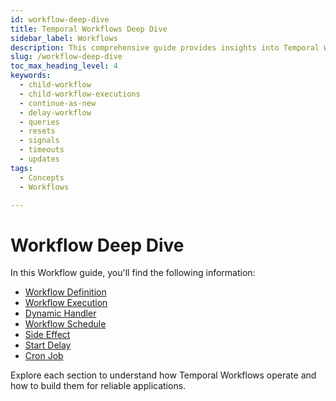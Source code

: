 ```yaml
---
id: workflow-deep-dive
title: Temporal Workflows Deep Dive 
sidebar_label: Workflows
description: This comprehensive guide provides insights into Temporal Workflows, covering Workflow Definitions in various programming languages, deterministic constraints, handling code changes, and ensuring reliability, durability, and scalability in a Temporal Application, with examples and best practices for Workflow Versioning and development.
slug: /workflow-deep-dive
toc_max_heading_level: 4
keywords:
  - child-workflow
  - child-workflow-executions
  - continue-as-new
  - delay-workflow
  - queries
  - resets
  - signals
  - timeouts
  - updates
tags:
  - Concepts
  - Workflows

---
```


# Workflow Deep Dive

In this Workflow guide, you'll find the following information:

- [Workflow Definition](/workflow-definition)
- [Workflow Execution](/workflow-execution)
- [Dynamic Handler](/dynamic-handler)
- [Workflow Schedule](/schedule)
- [Side Effect](/side-effect)
- [Start Delay](/start-delay)
- [Cron Job](/cron-job)

Explore each section to understand how Temporal Workflows operate and how to build them for reliable applications.
